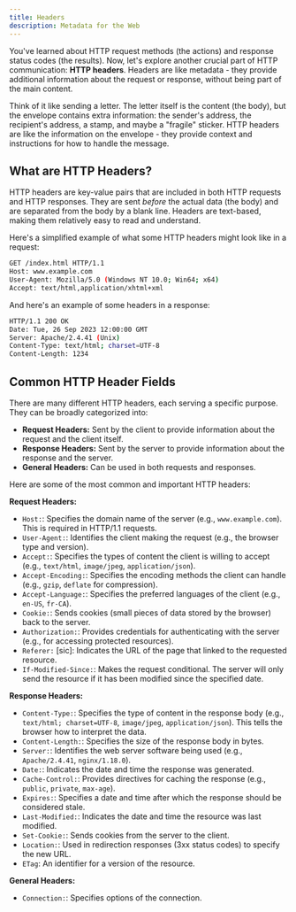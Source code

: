 ```yaml
---
title: Headers
description: Metadata for the Web
---
```


You've learned about HTTP request methods (the actions) and response status codes (the results). Now, let's explore another crucial part of HTTP communication: **HTTP headers**. Headers are like metadata - they provide additional information about the request or response, without being part of the main content.

Think of it like sending a letter. The letter itself is the content (the body), but the envelope contains extra information: the sender's address, the recipient's address, a stamp, and maybe a "fragile" sticker. HTTP headers are like the information on the envelope - they provide context and instructions for how to handle the message.

## What are HTTP Headers?

HTTP headers are key-value pairs that are included in both HTTP requests and HTTP responses. They are sent _before_ the actual data (the body) and are separated from the body by a blank line. Headers are text-based, making them relatively easy to read and understand.

Here's a simplified example of what some HTTP headers might look like in a request:

```bash
GET /index.html HTTP/1.1
Host: www.example.com
User-Agent: Mozilla/5.0 (Windows NT 10.0; Win64; x64)
Accept: text/html,application/xhtml+xml
```

And here's an example of some headers in a response:

```bash
HTTP/1.1 200 OK
Date: Tue, 26 Sep 2023 12:00:00 GMT
Server: Apache/2.4.41 (Unix)
Content-Type: text/html; charset=UTF-8
Content-Length: 1234
```

## Common HTTP Header Fields

There are many different HTTP headers, each serving a specific purpose. They can be broadly categorized into:

- **Request Headers:** Sent by the client to provide information about the request and the client itself.
- **Response Headers:** Sent by the server to provide information about the response and the server.
- **General Headers:** Can be used in both requests and responses.

Here are some of the most common and important HTTP headers:

**Request Headers:**

- `Host:`: Specifies the domain name of the server (e.g., `www.example.com`). This is required in HTTP/1.1 requests.
- `User-Agent:`: Identifies the client making the request (e.g., the browser type and version).
- `Accept:`: Specifies the types of content the client is willing to accept (e.g., `text/html`, `image/jpeg`, `application/json`).
- `Accept-Encoding:`: Specifies the encoding methods the client can handle (e.g., `gzip`, `deflate` for compression).
- `Accept-Language:`: Specifies the preferred languages of the client (e.g., `en-US`, `fr-CA`).
- `Cookie:`: Sends cookies (small pieces of data stored by the browser) back to the server.
- `Authorization:`: Provides credentials for authenticating with the server (e.g., for accessing protected resources).
- `Referer:` [sic]: Indicates the URL of the page that linked to the requested resource.
- `If-Modified-Since:`: Makes the request conditional. The server will only send the resource if it has been modified since the specified date.

**Response Headers:**

- `Content-Type:`: Specifies the type of content in the response body (e.g., `text/html; charset=UTF-8`, `image/jpeg`, `application/json`). This tells the browser how to interpret the data.
- `Content-Length:`: Specifies the size of the response body in bytes.
- `Server:`: Identifies the web server software being used (e.g., `Apache/2.4.41`, `nginx/1.18.0`).
- `Date:`: Indicates the date and time the response was generated.
- `Cache-Control:`: Provides directives for caching the response (e.g., `public`, `private`, `max-age`).
- `Expires:`: Specifies a date and time after which the response should be considered stale.
- `Last-Modified:`: Indicates the date and time the resource was last modified.
- `Set-Cookie:`: Sends cookies from the server to the client.
- `Location:`: Used in redirection responses (3xx status codes) to specify the new URL.
- `ETag`: An identifier for a version of the resource.

**General Headers:**

- `Connection:`: Specifies options of the connection.
